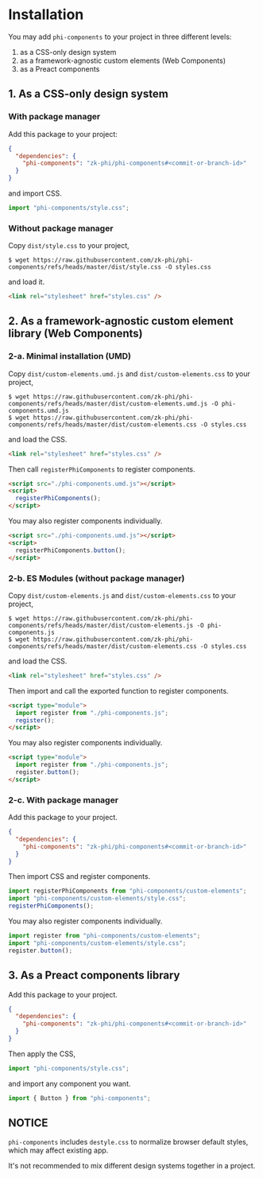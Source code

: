 # Installation

You may add `phi-components` to your project in three different levels:

1. as a CSS-only design system
2. as a framework-agnostic custom elements (Web Components)
3. as a Preact components

## 1. As a CSS-only design system
### With package manager

Add this package to your project:

``` json
{
  "dependencies": {
    "phi-components": "zk-phi/phi-components#<commit-or-branch-id>"
  }
}
```

and import CSS.

``` typescript
import "phi-components/style.css";
```

### Without package manager

Copy `dist/style.css` to your project,

```terminal
$ wget https://raw.githubusercontent.com/zk-phi/phi-components/refs/heads/master/dist/style.css -O styles.css
```

and load it.

``` html
<link rel="stylesheet" href="styles.css" />
```

## 2. As a framework-agnostic custom element library (Web Components)
### 2-a. Minimal installation (UMD)

Copy `dist/custom-elements.umd.js` and `dist/custom-elements.css` to your project,

```terminal
$ wget https://raw.githubusercontent.com/zk-phi/phi-components/refs/heads/master/dist/custom-elements.umd.js -O phi-components.umd.js
$ wget https://raw.githubusercontent.com/zk-phi/phi-components/refs/heads/master/dist/custom-elements.css -O styles.css
```

and load the CSS.

``` html
<link rel="stylesheet" href="styles.css" />
```

Then call `registerPhiComponents` to register components.

``` html
<script src="./phi-components.umd.js"></script>
<script>
  registerPhiComponents();
</script>
```

You may also register components individually.

``` html
<script src="./phi-components.umd.js"></script>
<script>
  registerPhiComponents.button();
</script>
```

### 2-b. ES Modules (without package manager)

Copy `dist/custom-elements.js` and `dist/custom-elements.css` to your project,

```terminal
$ wget https://raw.githubusercontent.com/zk-phi/phi-components/refs/heads/master/dist/custom-elements.js -O phi-components.js
$ wget https://raw.githubusercontent.com/zk-phi/phi-components/refs/heads/master/dist/custom-elements.css -O styles.css
```

and load the CSS.

``` html
<link rel="stylesheet" href="styles.css" />
```

Then import and call the exported function to register components.

``` html
<script type="module">
  import register from "./phi-components.js";
  register();
</script>
```

You may also register components individually.

``` html
<script type="module">
  import register from "./phi-components.js";
  register.button();
</script>
```

### 2-c. With package manager

Add this package to your project.

``` json
{
  "dependencies": {
    "phi-components": "zk-phi/phi-components#<commit-or-branch-id>"
  }
}
```

Then import CSS and register components.

``` typescript
import registerPhiComponents from "phi-components/custom-elements";
import "phi-components/custom-elements/style.css";
registerPhiComponents();
```

You may also register components individually.

``` typescript
import register from "phi-components/custom-elements";
import "phi-components/custom-elements/style.css";
register.button();
```

## 3. As a Preact components library

Add this package to your project.

``` json
{
  "dependencies": {
    "phi-components": "zk-phi/phi-components#<commit-or-branch-id>"
  }
}
```

Then apply the CSS,

``` typescript
import "phi-components/style.css";
```

and import any component you want.

``` typescript
import { Button } from "phi-components";
```

## NOTICE

`phi-components` includes `destyle.css` to normalize browser default styles, which may affect existing app.

It's not recommended to mix different design systems together in a project.
